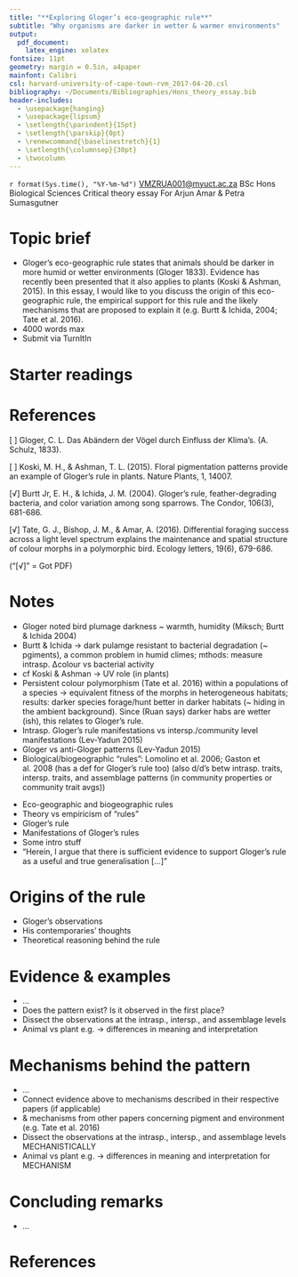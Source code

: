 ```yaml
---
title: "**Exploring Gloger’s eco-geographic rule**"
subtitle: "Why organisms are darker in wetter & warmer environments"
output:
  pdf_document:
    latex_engine: xelatex
fontsize: 11pt
geometry: margin = 0.5in, a4paper
mainfont: Calibri
csl: harvard-university-of-cape-town-rvm_2017-04-20.csl
bibliography: ~/Documents/Bibliographies/Hons_theory_essay.bib
header-includes:
  - \usepackage{hanging}
  - \usepackage{lipsum}
  - \setlength{\parindent}{15pt}
  - \setlength{\parskip}{0pt}
  - \renewcommand{\baselinestretch}{1}
  - \setlength{\columnsep}{30pt}
  - \twocolumn
---
```


\par \noindent \textbf{R. van Mazijk}
\footnotesize
\par \noindent `r format(Sys.time(), "%Y-%m-%d")`
\par \noindent <VMZRUA001@myuct.ac.za>
\par \noindent BSc Hons Biological Sciences
\par \noindent Critical theory essay
\par \noindent For Arjun Amar & Petra Sumasgutner
\par \noindent \hrulefill

\par \hfill

\normalsize

# Topic brief

- Gloger’s eco-geographic rule states that animals should be darker in more humid or wetter environments (Gloger 1833). Evidence has recently been presented that it also applies to plants (Koski & Ashman, 2015). In this essay, I would like to you discuss the origin of this eco-geographic rule, the empirical support for this rule and the likely mechanisms that are proposed to explain it (e.g. Burtt & Ichida, 2004; Tate et al. 2016).
- 4000 words max
- Submit via TurnItIn

# Starter readings

# References

[ ] Gloger, C. L. Das Abändern der Vögel durch Einfluss der Klima's. (A. Schulz, 1833).

[ ] Koski, M. H., & Ashman, T. L. (2015). Floral pigmentation patterns provide an example of Gloger's rule in plants. Nature Plants, 1, 14007.

[√] Burtt Jr, E. H., & Ichida, J. M. (2004). Gloger's rule, feather-degrading bacteria, and color variation among song sparrows. The Condor, 106(3), 681-686.

[√] Tate, G. J., Bishop, J. M., & Amar, A. (2016). Differential foraging success across a light level spectrum explains the maintenance and spatial structure of colour morphs in a polymorphic bird. Ecology letters, 19(6), 679-686.

("[√]" = Got PDF)


# Notes

- Gloger noted bird plumage darkness ~ warmth, humidity (Miksch; Burtt & Ichida 2004)
- Burtt & Ichida -> dark pulamge resistant to bacterial degradation (~ pgiments), a common problem in humid climes; mthods: measure intrasp. ∆colour vs bacterial activity
- cf Koski & Ashman -> UV role (in plants)
- Persistent colour polymorphism (Tate et al. 2016) within a populations of a species -> equivalent fitness of the morphs in heterogeneous habitats; results: darker species forage/hunt better in darker habitats (~ hiding in the ambient background). Since (Ruan says) darker habs are wetter (ish), this relates to Gloger's rule.
- Intrasp. Gloger's rule manifestations vs intersp./community level manifestations (Lev-Yadun 2015)
- Gloger vs anti-Gloger patterns (Lev-Yadun 2015)
- Biological/biogeographic "rules": Lomolino et al. 2006; Gaston et al. 2008 (has a def for Gloger's rule too) (also d/d's betw intrasp. traits, intersp. traits, and assemblage patterns (in community properties or community trait avgs))

<!--First ya tell 'em what you're gonna tell 'em,-->
- Eco-geographic and biogeographic rules
- Theory vs empiricism of "rules"
- Gloger's rule
- Manifestations of Gloger's rules
- Some intro stuff
- "Herein, I argue that there is sufficient<!--/insufficient--> evidence to support Gloger's rule as a useful and true generalisation [...]"


<!--Then ya tell 'em,-->

# Origins of the rule

<!--Where does this idea come from? What's the logic?-->
- Gloger's observations
- His contemporaries' thoughts
- Theoretical reasoning behind the rule


# Evidence & examples

<!--Is the rule founded in empirical observation? How ubiquitous is it?-->
- ...
- Does the pattern exist? Is it observed in the first place?
- Dissect the observations at the intrasp., intersp., and assemblage levels
- Animal vs plant e.g. -> differences in meaning and interpretation


# Mechanisms behind the pattern

<!--What could be causing this pattern, and why? Does it depend on the organism?-->
- ...
- Connect evidence above to mechanisms described in their respective papers (if applicable)
- & mechanisms from other papers concerning pigment and environment (e.g. Tate et al. 2016)
- Dissect the observations at the intrasp., intersp., and assemblage levels MECHANISTICALLY
- Animal vs plant e.g. -> differences in meaning and interpretation for MECHANISM


# Concluding remarks

<!--And then ya tell 'em what ya told 'em-->
- ...


\noindent \hrulefill

# \small References
\footnotesize \hangparas{15pt}{1}

